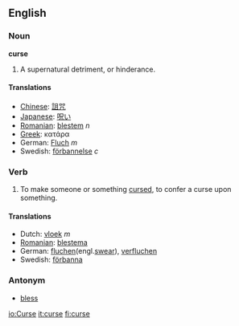 ==English==
===Noun===
'''curse'''

#A supernatural detriment, or hinderance.

====Translations====
*[[Chinese]]: [[詛咒]]
*[[Japanese]]: [[呪い]]
*[[Romanian]]: [[blestem]] ''n''
*[[Greek]]: κατάρα
*German: [[Fluch]] ''m''
*Swedish: [[förbannelse]] ''c''

===Verb===
#To make someone or something [[cursed]], to confer a curse upon something.

====Translations====
*Dutch: [[vloek]] ''m''
*[[Romanian]]: [[blestema]]
*German: [[fluchen]](engl.[[swear]]), [[verfluchen]]
*Swedish: [[förbanna]]
===Antonym===
*[[bless]]

[[io:Curse]]
[[it:curse]]
[[fi:curse]]